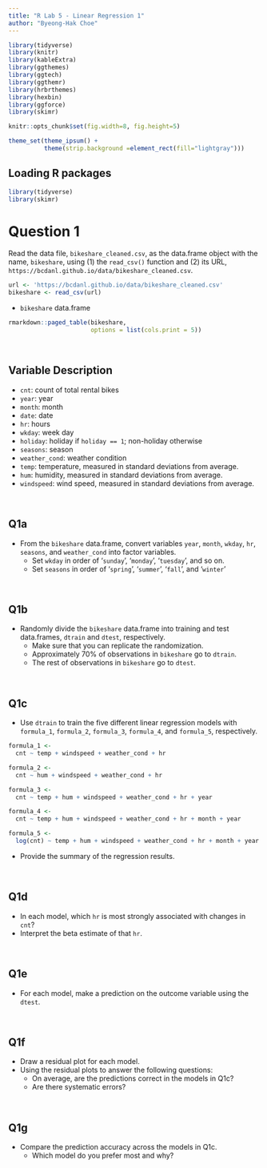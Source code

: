 ```yaml
---
title: "R Lab 5 - Linear Regression 1"
author: "Byeong-Hak Choe"
---
```


```r
library(tidyverse)
library(knitr)
library(kableExtra)
library(ggthemes)
library(ggtech)
library(ggthemr)
library(hrbrthemes)
library(hexbin)
library(ggforce)
library(skimr)

knitr::opts_chunk$set(fig.width=8, fig.height=5)  

theme_set(theme_ipsum() +
          theme(strip.background =element_rect(fill="lightgray")))


```

## Loading R packages

```r
library(tidyverse)
library(skimr)
```


# Question 1

Read the data file, `bikeshare_cleaned.csv`, as the data.frame object with the name, `bikeshare`, using (1) the `read_csv()` function and (2) its URL, `https://bcdanl.github.io/data/bikeshare_cleaned.csv`.

```r
url <- 'https://bcdanl.github.io/data/bikeshare_cleaned.csv'
bikeshare <- read_csv(url)
```

- `bikeshare` data.frame
```r
rmarkdown::paged_table(bikeshare, 
                       options = list(cols.print = 5))
```

<br>

## Variable Description
- `cnt`: count of total rental bikes
- `year`: year
- `month`: month
- `date`: date
- `hr`: hours 
- `wkday`: week day
- `holiday`: holiday if `holiday == 1`; non-holiday otherwise
- `seasons`: season
- `weather_cond`: weather condition
- `temp`: temperature, measured in standard deviations from average.
- `hum`: humidity, measured in standard deviations from average.
- `windspeed`: wind speed, measured in standard deviations from average.

<br>

## Q1a
- From the `bikeshare` data.frame, convert variables `year`, `month`, `wkday`, `hr`, `seasons`, and `weather_cond` into factor variables.
  - Set `wkday` in order of '`sunday`', '`monday`', '`tuesday`', and so on.
  - Set `seasons` in order of '`spring`', '`summer`', '`fall`', and '`winter`'



<br>

## Q1b
- Randomly divide the `bikeshare` data.frame into training and test data.frames, `dtrain` and `dtest`, respectively.
  - Make sure that you can replicate the randomization.
  - Approximately 70% of observations in `bikeshare` go to `dtrain`.
  - The rest of observations in `bikeshare` go to `dtest`.



<br>

## Q1c
- Use `dtrain` to train the five different linear regression models with `formula_1`, `formula_2`, `formula_3`, `formula_4`, and `formula_5`, respectively.

```r
formula_1 <- 
  cnt ~ temp + windspeed + weather_cond + hr

formula_2 <- 
  cnt ~ hum + windspeed + weather_cond + hr

formula_3 <- 
  cnt ~ temp + hum + windspeed + weather_cond + hr + year 

formula_4 <- 
  cnt ~ temp + hum + windspeed + weather_cond + hr + month + year

formula_5 <- 
  log(cnt) ~ temp + hum + windspeed + weather_cond + hr + month + year
```

- Provide the summary of the regression results.



<br>

## Q1d
- In each model, which `hr` is most strongly associated with changes in `cnt`?
- Interpret the beta estimate of that `hr`.


<br>

## Q1e
- For each model, make a prediction on the outcome variable using the `dtest`.



<br>

## Q1f
- Draw a residual plot for each model.
- Using the residual plots to answer the following questions:
  - On average, are the predictions correct in the models in Q1c?
  - Are there systematic errors?


<br>

## Q1g
- Compare the prediction accuracy across the models in Q1c.
  - Which model do you prefer most and why?